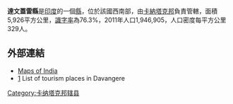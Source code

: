 '''達文蓋雷縣'''是[[印度|印度]]的一個[[縣|縣]]，位於該國西南部，由[[卡納塔克邦|卡納塔克邦]]負責管轄，面積5,926平方公里，[[識字率|識字率]]為76.3%，2011年人口1,946,905，人口密度每平方公里329人。

==外部連結==
*[http://mapsofindia.com/maps/karnataka/districts/davangere.htm Maps of India]
*[http://www.onefivenine.com/india/villag/Davangere] List of tourism places in Davangere

{{karnataka}}
{{卡纳塔克邦行政区划小作品}}
[[Category:卡纳塔克邦辖县|Category:卡纳塔克邦辖县]]